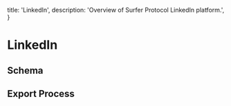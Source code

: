   title: 'LinkedIn',
  description:
    'Overview of Surfer Protocol LinkedIn platform.',
}

# LinkedIn

## Schema

## Export Process